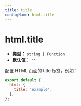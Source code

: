 ```yaml
---
title: title
configName: html.title
---
```


# html.title

- **类型：** `string | Function`
- **默认值：** `''`

配置 HTML 页面的 title 标签，例如：

```js
export default {
  html: {
    title: 'example',
  },
};
```


<RsbuildConfig configName="html.title" />
